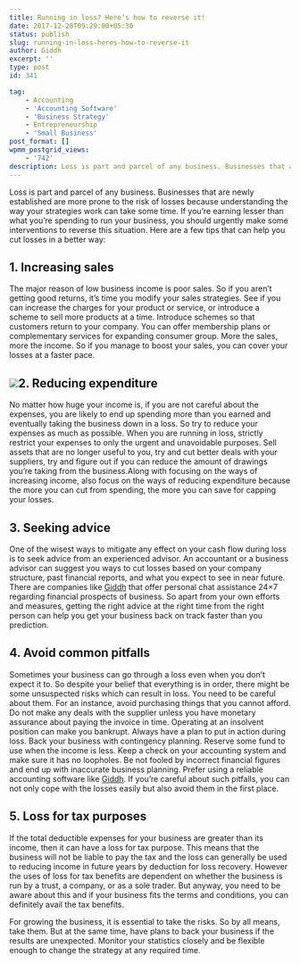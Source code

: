 ```yaml
---
title: Running in loss? Here’s how to reverse it!
date: 2017-12-28T09:29:00+05:30
status: publish
slug: running-in-loss-heres-how-to-reverse-it
author: Giddh
excerpt: ''
type: post
id: 341

tag:
    - Accounting
    - 'Accounting Software'
    - 'Business Strategy'
    - Entrepreneurship
    - 'Small Business'
post_format: []
wpmm_postgrid_views:
    - '742'
description: Loss is part and parcel of any business. Businesses that are newly established are more prone to the risk of losses because understanding
---
```

Loss is part and parcel of any business. Businesses that are newly established are more prone to the risk of losses because understanding the way your strategies work can take some time. If you’re earning lesser than what you’re spending to run your business, you should urgently make some interventions to reverse this situation. Here are a few tips that can help you cut losses in a better way:

**1.** **Increasing sales**
---------------------------

The major reason of low business income is poor sales. So if you aren’t getting good returns, it’s time you modify your sales strategies. See if you can increase the charges for your product or service, or introduce a scheme to sell more products at a time. Introduce schemes so that customers return to your company. You can offer membership plans or complementary services for expanding consumer group. More the sales, more the income. So if you manage to boost your sales, you can cover your losses at a faster pace.

<img class="wp-block-image size-large" src = "https://miro.medium.com/max/1536/1*Nia334LHDSNzqJruAyxi-Q.jpeg"/>**2.** **Reducing expenditure**
-------------------------------

No matter how huge your income is, if you are not careful about the expenses, you are likely to end up spending more than you earned and eventually taking the business down in a loss. So try to reduce your expenses as much as possible. When you are running in loss, strictly restrict your expenses to only the urgent and unavoidable purposes. Sell assets that are no longer useful to you, try and cut better deals with your suppliers, try and figure out if you can reduce the amount of drawings you’re taking from the business.Along with focusing on the ways of increasing income, also focus on the ways of reducing expenditure because the more you can cut from spending, the more you can save for capping your losses.

**3.** **Seeking advice**
-------------------------

One of the wisest ways to mitigate any effect on your cash flow during loss is to seek advice from an experienced advisor. An accountant or a business advisor can suggest you ways to cut losses based on your company structure, past financial reports, and what you expect to see in near future. There are companies like [Giddh](https://giddh.com/) that offer personal chat assistance 24×7 regarding financial prospects of business. So apart from your own efforts and measures, getting the right advice at the right time from the right person can help you get your business back on track faster than you prediction.

**4.** **Avoid common pitfalls**
--------------------------------

Sometimes your business can go through a loss even when you don’t expect it to. So despite your belief that everything is in order, there might be some unsuspected risks which can result in loss. You need to be careful about them. For an instance, avoid purchasing things that you cannot afford. Do not make any deals with the supplier unless you have monetary assurance about paying the invoice in time. Operating at an insolvent position can make you bankrupt. Always have a plan to put in action during loss. Back your business with contingency planning. Reserve some fund to use when the income is less. Keep a check on your accounting system and make sure it has no loopholes. Be not fooled by incorrect financial figures and end up with inaccurate business planning. Prefer using a reliable accounting software like [Giddh](https://giddh.com/). If you’re careful about such pitfalls, you can not only cope with the losses easily but also avoid them in the first place.

**5.** **Loss for tax purposes**
--------------------------------

If the total deductible expenses for your business are greater than its income, then it can have a loss for tax purpose. This means that the business will not be liable to pay the tax and the loss can generally be used to reducing income in future years by deduction for loss recovery. However the uses of loss for tax benefits are dependent on whether the business is run by a trust, a company, or as a sole trader. But anyway, you need to be aware about this and if your business fits the terms and conditions, you can definitely avail the tax benefits.

For growing the business, it is essential to take the risks. So by all means, take them. But at the same time, have plans to back your business if the results are unexpected. Monitor your statistics closely and be flexible enough to change the strategy at any required time.